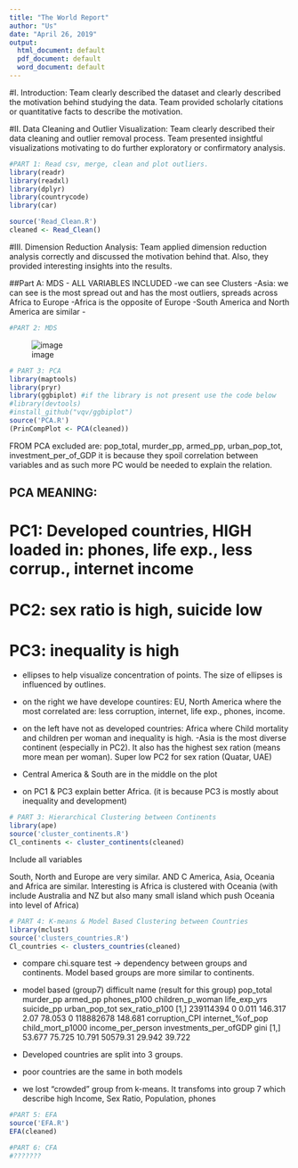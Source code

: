 ```yaml
---
title: "The World Report"
author: "Us"
date: "April 26, 2019"
output:
  html_document: default
  pdf_document: default
  word_document: default
---
```

#I. Introduction:
Team clearly described the dataset and clearly described the motivation behind studying the data. Team provided
scholarly citations or quantitative facts to describe the motivation.

#II. Data Cleaning and Outlier Visualization:
Team clearly described their data cleaning and outlier removal process. Team presented insightful visualizations
motivating to do further exploratory or confirmatory analysis.

```r
#PART 1: Read csv, merge, clean and plot outliers.
library(readr)
library(readxl)
library(dplyr)
library(countrycode)
library(car)

source('Read_Clean.R')
cleaned <- Read_Clean()
```




#III. Dimension Reduction Analysis: 
Team applied dimension reduction analysis correctly and discussed the
motivation behind that. Also, they provided interesting insights into the
results.

##Part A: MDS
- ALL VARIABLES INCLUDED
-we can see Clusters
-Asia: we can see is the most spread out and has the most outliers, spreads across Africa to Europe 
-Africa is the opposite of Europe
-South America and North America are similar
-
```r
#PART 2: MDS
```
![image](img/3d.gif)

```r
# PART 3: PCA
library(maptools)
library(pryr)
library(ggbiplot) #if the library is not present use the code below
#library(devtools)
#install_github("vqv/ggbiplot")
source('PCA.R')
(PrinCompPlot <- PCA(cleaned))
```
FROM PCA excluded are: pop_total, murder_pp, armed_pp, urban_pop_tot, investment_per_of_GDP
it is because they spoil correlation between variables and as such more PC would be needed to explain
the relation.

## PCA MEANING:
# PC1: Developed countries, HIGH loaded in: phones, life exp., less corrup., internet income 
# PC2: sex ratio is high, suicide low
# PC3: inequality is high

- ellipses to help visualize concentration of points. The size of ellipses is influenced by outlines.

- on the right we have develope countires: EU, North America where the most correlated are: less corruption, internet, life exp., phones, income.
- on the left have not as developed countries: Africa where Child mortality and children per woman and inequality is high.
-Asia is the most diverse continent (especially in PC2). It also has the highest sex ration (means more mean per woman). Super low PC2 for sex ration (Quatar, UAE)
- Central America & South are in the middle on the plot

- on PC1 & PC3 explain better Africa. (it is because PC3 is mostly about inequality and development)


```r
# PART 3: Hierarchical Clustering between Continents
library(ape)
source('cluster_continents.R')
Cl_continents <- cluster_continents(cleaned)
```
Include all variables

South, North and Europe are very similar. AND C America, Asia, Oceania and Africa are similar. Interesting is Africa is clustered with Oceania (with include Australia and NZ but also many small island which push Oceania into level of Africa)


```r
# PART 4: K-means & Model Based Clustering between Countries
library(mclust)
source('clusters_countries.R')
Cl_countries <- clusters_countries(cleaned)
```

- compare chi.square test -> dependency between groups and continents. Model based groups are more similar to continents.

- model based (group7) difficult name (result for this group)
pop_total murder_pp armed_pp phones_p100 children_p_woman life_exp_yrs suicide_pp urban_pop_tot sex_ratio_p100
[1,] 239114394         0    0.011     146.317             2.07       78.053          0     118882678        148.681
     corruption_CPI internet_%of_pop child_mort_p1000 income_per_person investments_per_ofGDP   gini
[1,]         53.677           75.725           10.791          50579.31                29.942 39.722

- Developed countries are split into 3 groups.

- poor countries are the same in both models

- we lost "crowded" group from k-means. It transfoms into group 7 which describe high Income, Sex Ratio, Population, phones

```r
#PART 5: EFA
source('EFA.R')
EFA(cleaned)
```


```r
#PART 6: CFA
#???????
```

